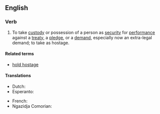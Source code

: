 ==English==

===Verb===
{{head|en|verb}}

# To take [[custody]] or possession of a person as [[security]] for [[performance]] against a [[treaty]], a [[pledge]], or a [[demand]], especially now an extra-legal demand; to take as hostage.

====Related terms====
* [[hold hostage]]

====Translations====
{{trans-top|take custody or possession of a person as security for performance against a treaty, a pledge, or a demand, especially now an extra-legal demand}}
* Dutch: {{t+|nl|gijzelen}}
* Esperanto: {{t|eo|ostaĝigi}}
{{trans-mid}}
* French: {{t|fr|prendre en otage}}
* Ngazidja Comorian: {{t|zdj|renga matreka|alt=urenga matreka}}
{{trans-bottom}}